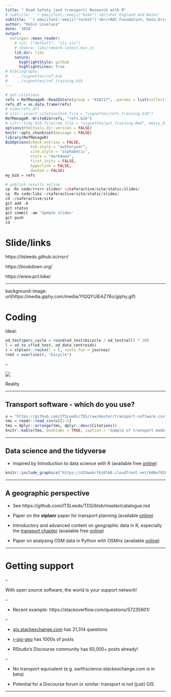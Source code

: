 ```yaml
---
title: " Road Safety (and transport) Research with R"
# subtitle: '`r emojifont::emoji("bike")`<br/>For England and Wales'
subtitle: '`r emojifont::emoji("rocket")`<br/>RAC Foundation, Data Driven'
author: "Robin Lovelace"
date: '2020'
output:
  xaringan::moon_reader:
    # css: ["default", "its.css"]
    # chakra: libs/remark-latest.min.js
    lib_dir: libs
    nature:
      highlightStyle: github
      highlightLines: true
# bibliography:
#  - ../vignettes/ref.bib
#  - ../vignettes/ref_training.bib
---
```


```r
# get citations
refs = RefManageR::ReadZotero(group = "418217", .params = list(collection = "JFR868KJ", limit = 100))
refs_df = as.data.frame(refs)
# View(refs_df)
# citr::insert_citation(bib_file = "vignettes/refs_training.bib")
RefManageR::WriteBib(refs, "refs.bib")
# citr::tidy_bib_file(rmd_file = "vignettes/pct_training.Rmd", messy_bibliography = "vignettes/refs_training.bib")
options(htmltools.dir.version = FALSE)
knitr::opts_chunk$set(message = FALSE)
library(RefManageR)
BibOptions(check.entries = FALSE, 
           bib.style = "authoryear", 
           cite.style = 'alphabetic', 
           style = "markdown",
           first.inits = FALSE,
           hyperlink = FALSE, 
           dashed = FALSE)
my_bib = refs
```


```r
# publish results online
cp -Rv code/rrsrr-slides* ~/saferactive/site/static/slides/
cp -Rv code/libs ~/saferactive/site/static/slides/
cd ~/saferactive/site
git add -A
git status
git commit -am 'Update slides'
git push
cd -
```

# Slide/links

https://itsleeds.github.io/rrsrr/

https://bookdown.org/

https://www.pct.bike/

---

background-image: url(https://media.giphy.com/media/YlQQYUIEAZ76o/giphy.gif)

# Coding

Ideal:

```r
od_test$perc_cycle = round(od_test$bicycle / od_test$all) * 100
l = od_to_sf(od_test, od_data_centroids)
r = stplanr::route(l = l, route_fun = journey)
rnet = overline(r, "bicycle")
```

--

![](https://media.giphy.com/media/3oKIPnAiaMCws8nOsE/giphy.gif)

Reality


---

## Transport software - which do you use?

```r
u = "https://github.com/ITSLeeds/TDS/raw/master/transport-software.csv"
tms = readr::read_csv(u)[1:5]
tms = dplyr::arrange(tms, dplyr::desc(Citations))
knitr::kable(tms, booktabs = TRUE, caption = "Sample of transport modelling software in use by practitioners. Note: citation counts based on searches for company/developer name, the product name and 'transport'. Data source: Google Scholar searches, October 2018.", format = "html")
```

---

## Data science and the tidyverse

- Inspired by Introduction to data science with R (available free [online](https://r4ds.had.co.nz/))


```r
knitr::include_graphics("https://d33wubrfki0l68.cloudfront.net/b88ef926a004b0fce72b2526b0b5c4413666a4cb/24a30/cover.png")
```

---

## A geographic perspective

- See https://github.com/ITSLeeds/TDS/blob/master/catalogue.md

- Paper on the **stplanr** paper for transport planning (available [online](https://cran.r-project.org/web/packages/stplanr/vignettes/stplanr-paper.html)) 
- Introductory and advanced content on geographic data in R, especially the [transport chapter](https://geocompr.robinlovelace.net/transport.html) (available free [online](https://geocompr.robinlovelace.net/)) 
- Paper on analysing OSM data in Python with OSMnx (available [online](https://arxiv.org/pdf/1611.01890)) 

---

# Getting support

--

With open source software, the world is your support network!

--

- Recent example: https://stackoverflow.com/questions/57235601/

--

- [gis.stackexchange.com](https://gis.stackexchange.com/questions) has 21,314 questions 

- [r-sig-geo](https://r-sig-geo.2731867.n2.nabble.com/) has 1000s of posts

- RStudio's Discourse community has 65,000+ posts already!

--

- No transport equivalent (e.g. earthscience.stackexchange.com is in beta)

- Potential for a Discourse forum or similar: transport is not (just) GIS

---



